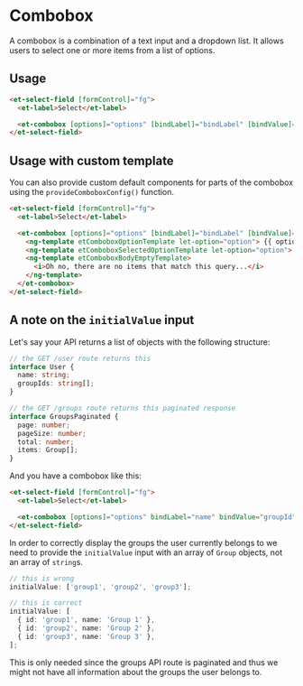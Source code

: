 # Combobox

A combobox is a combination of a text input and a dropdown list. It allows users to select one or more items from a list of options.

## Usage

```html
<et-select-field [formControl]="fg">
  <et-label>Select</et-label>

  <et-combobox [options]="options" [bindLabel]="bindLabel" [bindValue]="bindValue" />
</et-select-field>
```

## Usage with custom template

You can also provide custom default components for parts of the combobox using the `provideComboboxConfig()` function.

```html
<et-select-field [formControl]="fg">
  <et-label>Select</et-label>

  <et-combobox [options]="options" [bindLabel]="bindLabel" [bindValue]="bindValue">
    <ng-template etComboboxOptionTemplate let-option="option"> {{ option.name || option }} </ng-template>
    <ng-template etComboboxSelectedOptionTemplate let-option="option"> {{ option.name || option }} </ng-template>
    <ng-template etComboboxBodyEmptyTemplate>
      <i>Oh no, there are no items that match this query...</i>
    </ng-template>
  </et-combobox>
</et-select-field>
```

## A note on the `initialValue` input

Let's say your API returns a list of objects with the following structure:

```ts
// the GET /user route returns this
interface User {
  name: string;
  groupIds: string[];
}

// the GET /groups route returns this paginated response
interface GroupsPaginated {
  page: number;
  pageSize: number;
  total: number;
  items: Group[];
}
```

And you have a combobox like this:

```html
<et-select-field [formControl]="fg">
  <et-label>Select</et-label>

  <et-combobox [options]="options" bindLabel="name" bindValue="groupId" />
</et-select-field>
```

In order to correctly display the groups the user currently belongs to we need to provide the `initialValue` input with an array of `Group` objects, not an array of `string`s.

```ts
// this is wrong
initialValue: ['group1', 'group2', 'group3'];

// this is correct
initialValue: [
  { id: 'group1', name: 'Group 1' },
  { id: 'group2', name: 'Group 2' },
  { id: 'group3', name: 'Group 3' },
];
```

This is only needed since the groups API route is paginated and thus we might not have all information about the groups the user belongs to.


<ArgsTable story={PRIMARY_STORY} />
